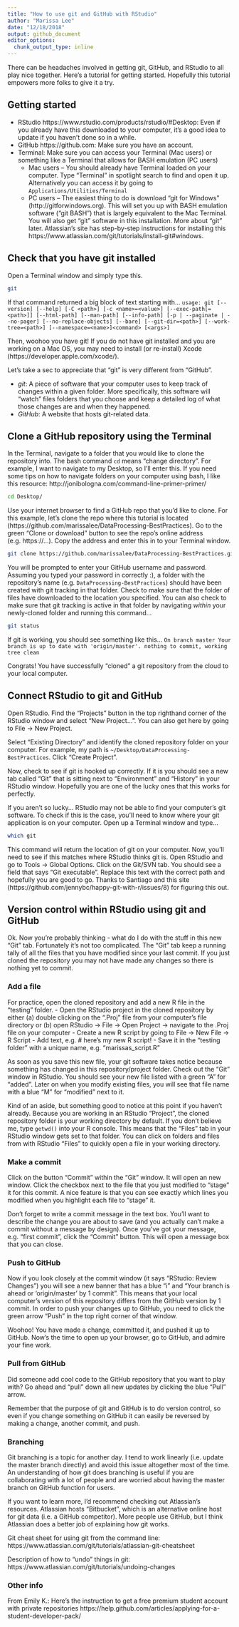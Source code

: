 ```yaml
---
title: "How to use git and GitHub with RStudio"
author: "Marissa Lee"
date: "12/18/2018"
output: github_document
editor_options: 
  chunk_output_type: inline
---
```


There can be headaches involved in getting git, GitHub, and RStudio to all play nice together. Here's a tutorial for getting started. Hopefully this tutorial empowers more folks to give it a try.

## Getting started

- RStudio https://www.rstudio.com/products/rstudio/#Desktop: Even if you already have this downloaded to your computer, it's a good idea to update if you haven't done so in a while.
- GitHub https://github.com: Make sure you have an account.
- Terminal: Make sure you can access your Terminal (Mac users) or something like a Terminal that allows for BASH emulation (PC users)
    - Mac users -- You should already have Terminal loaded on your computer. Type "Terminal" in spotlight search to find and open it up. Alternatively you can access it by going to `Applications/Utilities/Terminal`
    - PC users -- The easiest thing to do is download "git for Windows" (http://gitforwindows.org). This will set you up with BASH emulation software ("git BASH") that is largely equivalent to the Mac Terminal. You will also get "git" software in this installation. More about "git" later. Atlassian's site has step-by-step instructions for installing this https://www.atlassian.com/git/tutorials/install-git#windows.
  
## Check that you have git installed

Open a Terminal window and simply type this.
```bash
git
```

If that command returned a big block of text starting with...
`usage: git [--version] [--help] [-C <path>] [-c <name>=<value>] [--exec-path[=<path>]] [--html-path] [--man-path] [--info-path] [-p | --paginate | --no-pager] [--no-replace-objects] [--bare] [--git-dir=<path>] [--work-tree=<path>] [--namespace=<name>]<command> [<args>]`

Then, woohoo you have git! If you do not have git installed and you are working on a Mac OS, you may need to install (or re-install) Xcode (https://developer.apple.com/xcode/). 

Let's take a sec to appreciate that "git" is very different from "GitHub". 

- *git*: A piece of software that your computer uses to keep track of changes within a given folder. More specifically, this software will "watch" files folders that you choose and keep a detailed log of what those changes are and when they happened.
- *GitHub*: A website that hosts git-related data.


## Clone a GitHub repository using the Terminal

In the Terminal, navigate to a folder that you would like to clone the repository into. The bash command `cd` means "change directory". For example, I want to navigate to my Desktop, so I'll enter this. If you need some tips on how to navigate folders on your computer using bash, I like this resource: http://jonibologna.com/command-line-primer-primer/
```bash
cd Desktop/
```

Use your internet browser to find a GitHub repo that you'd like to clone. For this example, let's clone the repo where this tutorial is located (https://github.com/marissalee/DataProcessing-BestPractices). Go to the green "Clone or download" button to see the repo's online address (e.g. https://...). Copy the address and enter this in to your Terminal window.
```bash
git clone https://github.com/marissalee/DataProcessing-BestPractices.git
```

You will be prompted to enter your GitHub username and password.
Assuming you typed your password in correctly :), a folder with the repository's name (e.g. `DataProcessing-BestPractices`) should have been created with git tracking in that folder.  Check to make sure that the folder of files have downloaded to the location you specified. You can also check to make sure that git tracking is active in that folder by navigating *within* your newly-cloned folder and running this command...
```bash
git status
```

If git is working, you should see something like this...
`On branch master Your branch is up to date with 'origin/master'. nothing to commit, working tree clean`

Congrats! You have successfully "cloned" a git repository from the cloud to your local computer.

## Connect RStudio to git and GitHub

Open RStudio. Find the "Projects" button in the top righthand corner of the RStudio window and select "New Project...". You can also get here by going to File -> New Project.

Select "Existing Directory" and identify the cloned repository folder on your computer. For example, my path is `~/Desktop/DataProcessing-BestPractices`. Click "Create Project".

Now, check to see if git is hooked up correctly. If it is you should see a new tab called "Git" that is sitting next to "Environment" and "History" in your RStudio window. Hopefully you are one of the lucky ones that this works for perfectly. 

If you aren't so lucky... RStudio may not be able to find your computer's git software. To check if this is the case, you'll need to know where your git application is on your computer. Open up a Terminal window and type...
```bash
which git
```

This command will return the location of git on your computer. Now, you'll need to see if this matches where RStudio thinks git is. Open RStudio and go to Tools -> Global Options. Click on the Git/SVN tab. You should see a field that says "Git executable". Replace this text with the correct path and hopefully you are good to go. Thanks to Santiago and this site (https://github.com/jennybc/happy-git-with-r/issues/8) for figuring this out.

## Version control within RStudio using git and GitHub

Ok. Now you're probably thinking - what do I do with the stuff in this new "Git" tab. Fortunately it's not too complicated. The "Git" tab keep a running tally of all the files that you have modified since your last commit. If you just cloned the repository you may not have made any changes so there is nothing yet to commit.

### Add a file

For practice, open the cloned repository and add a new R file in the "testing" folder.
- Open the RStudio project in the cloned repository by either (a) double clicking on the ".Proj" file from your computer's file directory or (b) open RStudio -> File -> Open Project -> navigate to the .Proj file on your computer
- Create a new R script by going to File -> New File -> R Script
- Add text, e.g. # here's my new R script!
- Save it in the "testing folder" with a unique name, e.g. "marissas_script.R"

As soon as you save this new file, your git software takes notice because something has changed in this repository/project folder. Check out the "Git" window in RStudio. You should see your new file listed with a green "A" for "added". Later on when you modify existing files, you will see that file name with a blue "M" for "modified" next to it. 

Kind of an aside, but something good to notice at this point if you haven't already. Because you are working in an RStudio "Project", the cloned repository folder is your working directory by default. If you don't believe me, type `getwd()` into your R console. This means that the "Files" tab in your RStudio window gets set to that folder. You can click on folders and files from with RStudio "Files" to quickly open a file in your working directory.


### Make a commit

Click on the button "Commit" within the "Git" window. It will open an new window. Click the checkbox next to the file that you just modified to "stage" it for this commit. A nice feature is that you can see exactly which lines you modified when you highlight each file to "stage" it. 

Don't forget to write a commit message in the text box. You'll want to describe the change you are about to save (and you actually can't make a commit without a message by design). Once you've got your message, e.g. "first commit", click the "Commit" button. This will open a message box that you can close.

### Push to GitHub

Now if you look closely at the commit window (it says "RStudio: Review Changes") you will see a new banner that has a blue "i" and "Your branch is ahead or 'origin/master' by 1 commit". This means that your local computer's version of this repository differs from the GitHub version by 1 commit.  In order to push your changes up to GitHub, you need to click the green arrow "Push" in the top right corner of that window.

Woohoo! You have made a change, committed it, and pushed it up to GitHub. Now's the time to open up your browser, go to GitHub, and admire your fine work.

### Pull from GitHub

Did someone add cool code to the GitHub repository that you want to play with? Go ahead and "pull" down all new updates by clicking the blue "Pull" arrow.

Remember that the purpose of git and GitHub is to do version control, so even if you change something on GitHub it can easily be reversed by making a change, another commit, and push.

### Branching

Git branching is a topic for another day.  I tend to work linearly (i.e. update the master branch directly) and avoid this issue altogether most of the time. An understanding of how git does branching is useful if you are collaborating with a lot of people and are worried about having the master branch on GitHub function for users. 

If you want to learn more, I'd recommend checking out Atlassian's resources. Atlassian hosts "Bitbucket", which is an alternative online host for git data (i.e. a GitHub competitor). More people use GitHub, but I think Atlassian does a better job of explaining how git works.

Git cheat sheet for using git from the command line: https://www.atlassian.com/git/tutorials/atlassian-git-cheatsheet

Description of how to "undo" things in git:
https://www.atlassian.com/git/tutorials/undoing-changes

### Other info

From Emily K.:
Here's the instruction to get a free premium student account with private repositories https://help.github.com/articles/applying-for-a-student-developer-pack/






